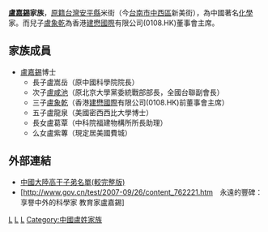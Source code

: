 '''[[盧嘉錫|盧嘉錫]]家族'''，[[原籍|原籍]][[福建臺灣省|台灣]][[安平縣_(台灣)|安平縣]]米街（今[[台南市|台南市]][[中西區_(臺南市)|中西區]]新美街），為中國著名[[化學|化學]]家。而兒子[[盧象乾|盧象乾]]為香港[[建懋國際|建懋國際]]有限公司(0108.HK)董事會主席。

==家族成員==
* [[盧嘉錫|盧嘉錫]]博士 
** 長子盧嵩岳（原中國科學院院長）
** 次子[[盧咸池|盧咸池]]（原北京大學黨委統戰部部長，全國台聯副會長）
** 三子[[盧象乾|盧象乾]]（香港[[建懋國際|建懋國際]]有限公司(0108.HK)前董事會主席）
** 五子盧龍泉（美國密西西比大學博士）
** 長女盧葛覃（中科院福建物構所所長助理）
** 么女盧紫蓴（現定居美國費城）

==外部連結==
*[http://blog.wenxuecity.com/blogview.php?date=200604&postID=3243&&c_lang=big5 中國大陸高干子弟名單(較完整版)]
*[http://www.gov.cn/test/2007-09/26/content_762221.htm　永遠的豐碑：享譽中外的科學家 教育家盧嘉錫] {{Wayback|url=http://www.gov.cn/test/2007-09/26/content_762221.htm |date=20161024185454 }}

[[Category:中西區人_(臺灣)|L]]
[[Category:廈門人|L]]
[[Category:龍溪人|L]]
[[Category:中國盧姓家族|Category:中國盧姓家族]]